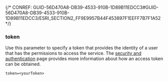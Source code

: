 

{/* CONREF: GUID-56D470A8-DB39-4533-910B-1D89B11EDCC3#GUID-56D470A8-DB39-4533-910B-1D89B11EDCC3/ESRI_SECTION2_FF9E9957B44F453897F1EEFF7B7F1A52  */}

### token

Use this parameter to specify a token that provides the identity of a user that has the permissions to access the service. The [security and authentication](https://developers.arcgis.com/documentation/mapping-apis-and-services/security/) page provides more information about how an access token can be obtained.

```other
token=<yourToken>
```

 

